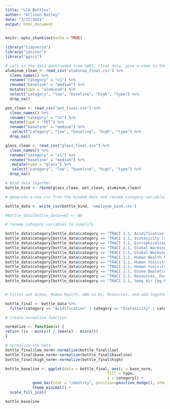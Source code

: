 ```yaml
---
title: "LCA Bottles"
author: "Allison Bailey"
date: "3/15/2021"
output: html_document
---
```


```r
knitr::opts_chunk$set(echo = TRUE)
```

```r
library("tidyverse")
library("janitor")
library("ggsci")

```

```r
# call in the data downloaded from GABI, clean data, give a name to the environmental categories, prep the data by mutating new column with type, and select the data we want to merge together. 
aluminum_clean <- read_csv("aluminum_final.csv") %>%
  clean_names() %>%
  rename("category" = "x1") %>%
  rename("baseline" = "medium") %>%
  mutate(type = "aluminum") %>%
  select("category", "low", "baseline", "high", "type") %>%
  drop_na()

pet_clean <- read_csv("pet_final.csv") %>%
  clean_names() %>%
  rename("category" = "x1") %>%
  mutate(type = "PET") %>%
  rename("baseline" = "medium") %>%
   select("category", "low", "baseline", "high", "type") %>%
  drop_na() 

glass_clean <- read_csv("glass_final.csv") %>%
  clean_names() %>%
  rename("category" = "x1") %>%
  rename("baseline" = "medium") %>%
   mutate(type = "glass") %>%
   select("category", "low", "baseline", "high", "type") %>%
  drop_na()

```

```r
# Bind data together
bottle_bind <- rbind(glass_clean, pet_clean, aluminum_clean)
```

```r
# generate a new csv from the binded data and rename category variables with easier names.

bottle_data <- write_csv(bottle_bind, 'employee_bind.csv') 

#bottle_data[bottle_data==0] <- NA

```

```r
# rename category variables to simplify

bottle_data$category[bottle_data$category == "TRACI 2.1, Acidification [kg SO2 eq.]"] = "Acidification"
bottle_data$category[bottle_data$category == "TRACI 2.1, Ecotoxicity (recommended) [CTUe]"] = "Ecotoxicity"
bottle_data$category[bottle_data$category == "TRACI 2.1, Eutrophication [kg N eq.]"] = "Eutrophication"
bottle_data$category[bottle_data$category == "TRACI 2.1, Global Warming Air, excl. biogenic carbon [kg CO2 eq.]"] = "Global Warming Air, no bc"
bottle_data$category[bottle_data$category == "TRACI 2.1, Global Warming Air, incl. biogenic carbon [kg CO2 eq.]"] = "Global Warming Air"
bottle_data$category[bottle_data$category == "TRACI 2.1, Human Health Particulate Air [kg PM2.5 eq.]"] = "Human Health Particulate Air"
bottle_data$category[bottle_data$category == "TRACI 2.1, Human toxicity, cancer (recommended) [CTUh]"] = "Human Toxicity"
bottle_data$category[bottle_data$category == "TRACI 2.1, Human toxicity, non-canc. (recommended) [CTUh]"] = "Human toxicity, non-canc."
bottle_data$category[bottle_data$category == "TRACI 2.1, Ozone Depletion Air [kg CFC 11 eq.]"] = "Ozone Depletion Air"
bottle_data$category[bottle_data$category == "TRACI 2.1, Resources, Fossil fuels [MJ surplus energy]"] = "Resources, Fossil fuels"
bottle_data$category[bottle_data$category == "TRACI 2.1, Smog Air [kg O3 eq.]"] = "Smog Air"



```

```r
# filter out Ozone, Human Health, GWA no bc, Resources. and add together human toxicity

bottle_final <- bottle_data %>%
  filter(category == "Acidification" | category == "Ecotoxicity" | category == "Eutrophication" | category == "Global Warming Air" | category == "Smog Air" | category == "Human Toxicity" )

```

```r
# create normalize function

normalize <- function(x) {
return ((x - min(x)) / (max(x) - min(x)))
}
```

```r
# normalize the data
bottle_final$low_norm<-normalize(bottle_final$low)
bottle_final$base_norm<-normalize(bottle_final$baseline)
bottle_final$high_norm<-normalize(bottle_final$high)

```

```r

bottle_baseline <- ggplot(data = bottle_final, aes(y = base_norm,
                                             fill = type,
                                             x = category)) +
            geom_bar(stat = "identity", position=position_dodge(), show.legend = TRUE) +
            theme_minimal() +
  scale_fill_jco()

bottle_baseline
```

